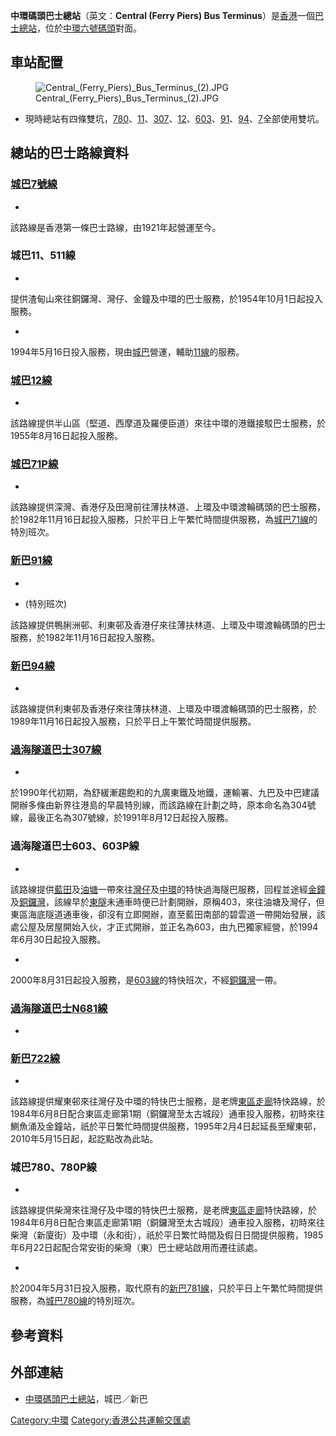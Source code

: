{{Infobox HK Bus terminus
| image=CentralFerryPierBusTerminus2016.jpg
| name=中環碼頭巴士總站
| engname=Central (Ferry Piers) Bus Terminus
| district=[[中西區_(香港)|中西區]]
| area=[[中環|中環]]
| street=[[民光街|民光街]]、[[民耀街|民耀街]]
| opendate=1995年
| terminate=[[新巴|新巴]]<br>[[新巴91線|91]]、[[新巴94線|94]]、[[新巴722線|722]]<br>[[城巴|城巴]]<br>[[城巴7號線|7]]、[[城巴11線|11]]、[[城巴12線|12]]、[[城巴71P線|71P]]、[[城巴511線|511]]、[[城巴780線|780]]、[[城巴780P線|780P]]<br>[[過海隧道巴士|過海隧道巴士]]<br>[[過海隧道巴士307線|307]] 、[[過海隧道巴士603線|603]]、[[過海隧道巴士603P線|603P]]、[[過海隧道巴士N681線|N681]]
| via=
| feeder=[[天星小輪|天星小輪]]、[[港鐵|港鐵]][[香港站|香港站]]
| nearbystreets=民光街、民耀街
| nearbysights=[[國際金融中心二期|國際金融中心二期]]、[[中環碼頭|中環碼頭]]
| notes=
| alternative=中環渡輪碼頭巴士總站、<br>中環（綜合碼頭）巴士總站、<br>Central (Central Ferry Piers) Bus Terminus
| bgcolor=BLUE
| fontcolor=white
}}
'''中環碼頭巴士總站'''（英文：'''Central (Ferry Piers) Bus Terminus'''）是[[香港|香港]]一個[[巴士總站|巴士總站]]，位於[[中環碼頭|中環六號碼頭]]對面。

==車站配置==
[[File:Central_(Ferry_Piers)_Bus_Terminus_(2).JPG|thumb]]
*現時總站有四條雙坑，[[城巴780線|780]]、[[城巴11線|11]]、[[過海隧道巴士307線|307]]、[[城巴12線|12]]、[[過海隧道巴士603線|603]]、[[新巴91線|91]]、[[新巴94線|94]]、[[城巴7號線|7]]全部使用雙坑。

==總站的巴士路線資料==
===[[城巴7號線|城巴7號線]]===
*{{HK Bus Route HKIsland|7|inline}}
該路線是香港第一條巴士路線，由1921年起營運至今。

===城巴11、511線===
;{{CTB|11}}
*{{HK Bus Route HKIsland|11|inline}}
提供渣甸山來往銅鑼灣、灣仔、金鐘及中環的巴士服務，於1954年10月1日起投入服務。

;{{CTB|511}}
*{{HK Bus Route HKIsland|511|inline}}
1994年5月16日投入服務，現由[[城巴|城巴]]營運，輔助[[城巴11線|11線]]的服務。

===[[城巴12線|城巴12線]]===
*{{HK Bus Route HKIsland|12|inline}}
該路線提供半山區（堅道、西摩道及羅便臣道）來往中環的港鐵接駁巴士服務，於1955年8月16日起投入服務。

===[[城巴71P線|城巴71P線]]===
*{{HK Bus Route HKIsland|71P|inline}}
該路線提供深灣、香港仔及田灣前往薄扶林道、上環及中環渡輪碼頭的巴士服務，於1982年11月16日起投入服務，只於平日上午繁忙時間提供服務，為[[城巴71線|城巴71線]]的特別班次。

===[[新巴91線|新巴91線]]===
*{{HK Bus Route HKIsland|91|inline}}
*{{HK Bus Route HKIsland|91|special}}(特別班次)
該路線提供鴨脷洲邨、利東邨及香港仔來往薄扶林道、上環及中環渡輪碼頭的巴士服務，於1982年11月16日起投入服務。

===[[新巴94線|新巴94線]]===
*{{HK Bus Route HKIsland|94|inline}}
該路線提供利東邨及香港仔來往薄扶林道、上環及中環渡輪碼頭的巴士服務，於1989年11月16日起投入服務，只於平日上午繁忙時間提供服務。

===[[過海隧道巴士307線|過海隧道巴士307線]]===
*{{HK Bus Route Cross Harbour|307|inline}}
於1990年代初期，為舒緩漸趨飽和的九廣東鐵及地鐵，運輸署、九巴及中巴建議開辦多條由新界往港島的早晨特別線，而該路線在計劃之時，原本命名為304號線，最後正名為307號線，於1991年8月12日起投入服務。

===過海隧道巴士603、603P線===
;{{CHT|603}}
*{{HK Bus Route Cross Harbour|603|inline}}
該路線提供[[藍田_(香港)|藍田]]及[[油塘|油塘]]一帶來往[[灣仔|灣仔]]及[[中環|中環]]的特快過海隧巴服務，回程並途經[[金鐘|金鐘]]及[[銅鑼灣|銅鑼灣]]，該線早於[[東區海底隧道|東隧]]未通車時便已計劃開辦，原稱403，來往油塘及灣仔，但東區海底隧道通車後，卻沒有立即開辦，直至藍田南部的碧雲道一帶開始發展，該處公屋及居屋開始入伙，才正式開辦，並正名為603，由九巴獨家經營，於1994年6月30日起投入服務。

;{{CHT|603P}}
*{{HK Bus Route Cross Harbour|603P|inline}}
2000年8月31日起投入服務，是[[過海隧道巴士603線|603線]]的特快班次，不經[[銅鑼灣|銅鑼灣]]一帶。

===[[過海隧道巴士N681線|過海隧道巴士N681線]]===
*{{HK Bus Route Cross Harbour|N681|inline}}

===[[新巴722線|新巴722線]]===
*{{HK Bus Route HKIsland|722|inline}}
該路線提供耀東邨來往灣仔及中環的特快巴士服務，是老牌[[東區走廊|東區走廊]]特快路線，於1984年6月8日配合東區走廊第1期（銅鑼灣至太古城段）通車投入服務，初時來往鰂魚涌及金鐘站，祇於平日繁忙時間提供服務，1995年2月4日起延長至耀東邨，2010年5月15日起，起訖點改為此站。

===城巴780、780P線===
;{{CTB|780}}
*{{HK Bus Route HKIsland|780|inline}}
該路線提供柴灣來往灣仔及中環的特快巴士服務，是老牌[[東區走廊|東區走廊]]特快路線，於1984年6月8日配合東區走廊第1期（銅鑼灣至太古城段）通車投入服務，初時來往柴灣（新廈街）及中環（永和街），祇於平日繁忙時間及假日日間提供服務，1985年6月22日起配合常安街的柴灣（東）巴士總站啟用而遷往該處。

;{{CTB|780P}}
*{{HK Bus Route HKIsland|780P|inline}}
於2004年5月31日投入服務，取代原有的[[新巴781線|新巴781線]]，只於平日上午繁忙時間提供服務，為[[城巴780線|城巴780線]]的特別班次。

==參考資料==
{{reflist}}

==外部連結==
{{commonscat|Central Ferry Piers Bus Terminus}}
*[http://www.nwstbus.com.hk/routes/routesearch.aspx?searchtype=3&intLangID=2&inpchg=0&desdistrict=CW+&desarea=000015&destype=3&desid=001145 中環碼頭巴士總站]，城巴／新巴

{{香港中西區巴士總站列表}}
[[Category:中環|Category:中環]]
[[Category:香港公共運輸交匯處|Category:香港公共運輸交匯處]]